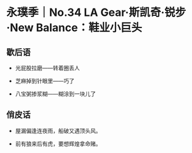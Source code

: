 # 永璞季｜No.34 LA Gear·斯凯奇·锐步·New Balance：鞋业小巨头

## 歇后语

- 光屁股拉磨——转着圈丢人

- 芝麻掉到针眼里——巧了

- 八宝粥掺浆糊——糊涂到一块儿了

## 俏皮话

- 屋漏偏逢连夜雨，船破又遇顶头风。

- 前有狼来后有虎，要想辉煌拿命赌。
